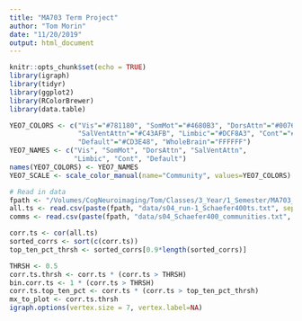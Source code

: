 ```yaml
---
title: "MA703 Term Project"
author: "Tom Morin"
date: "11/20/2019"
output: html_document
---
```


```r
knitr::opts_chunk$set(echo = TRUE)
library(igraph)
library(tidyr)
library(ggplot2)
library(RColorBrewer)
library(data.table)

YEO7_COLORS <- c("Vis"="#781180", "SomMot"="#4680B3", "DorsAttn"="#007607", 
                 "SalVentAttn"="#C43AFB", "Limbic"="#DCF8A3", "Cont"="#E69421",
                 "Default"="#CD3E48", "WholeBrain"="FFFFFF")
YEO7_NAMES <- c("Vis", "SomMot", "DorsAttn", "SalVentAttn",
                "Limbic", "Cont", "Default")
names(YEO7_COLORS) <- YEO7_NAMES
YEO7_SCALE <- scale_color_manual(name="Community", values=YEO7_COLORS)
```

```r
# Read in data
fpath <- "/Volumes/CogNeuroimaging/Tom/Classes/3_Year/1_Semester/MA703_SAND_Kolaczyk/Project/"
all.ts <- read.csv(paste(fpath, "data/s04_run-1_Schaefer400ts.txt", sep=""))
comms <- read.csv(paste(fpath, "data/s04_Schaefer400_communities.txt", sep=""))

corr.ts <- cor(all.ts)
sorted_corrs <- sort(c(corr.ts))
top_ten_pct_thrsh <- sorted_corrs[0.9*length(sorted_corrs)]
```

```r
THRSH <- 0.5
corr.ts.thrsh <- corr.ts * (corr.ts > THRSH)
bin.corr.ts <- 1 * (corr.ts > THRSH)
corr.ts.top_ten_pct <- corr.ts * (corr.ts > top_ten_pct_thrsh)
mx_to_plot <- corr.ts.thrsh
igraph.options(vertex.size = 7, vertex.label=NA)


```